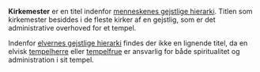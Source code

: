 {{title:Kirkemester}}
{{author:Laura Holmegaard}}
{{timestamp:2009-09-19T18:36:38Z}}
{{copyright:Kirkemester}}
'''Kirkemester''' er en titel indenfor [[menneskenes gejstlige hierarki]].
Titlen som kirkemester besiddes i de fleste kirker af en gejstlig, som er det administrative overhoved for et tempel.

Indenfor [[elvernes gejstlige hierarki]] findes der ikke en lignende titel, da en elvisk [[tempelherre]] eller [[tempelfrue]] er ansvarlig for både spiritualitet og administration i sit tempel.